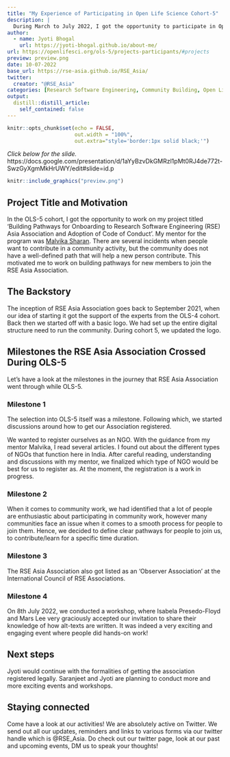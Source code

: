 ---
title: "My Experience of Participating in Open Life Science Cohort-5"
description: |
  During March to July 2022, I got the opportunity to participate in Open Life Science Cohort-5. In this duration, I worked on my project for enhancing the community of RSE Asia Association.
author:
  - name: Jyoti Bhogal
    url: https://jyoti-bhogal.github.io/about-me/
url: https://openlifesci.org/ols-5/projects-participants/#projects
preview: preview.png
date: 10-07-2022
base_url: https://rse-asia.github.io/RSE_Asia/
twitter:
  creator: "@RSE_Asia"
categories: [Research Software Engineering, Community Building, Open Life Science, Open Science, Experience Blog]
output:
  distill::distill_article:
    self_contained: false
---
  
  
```{r setup, include=FALSE}
knitr::opts_chunk$set(echo = FALSE,
                      out.width = "100%",
                      out.extra="style='border:1px solid black;'")
```

*Click below for the slide.*
https://docs.google.com/presentation/d/1aYyBzvDkGMRzl1pMt0RJ4de772t-SwzGyXgmMkHrUWY/edit#slide=id.p
  
<a href="`r rmarkdown::metadata$url`">
```{r}
knitr::include_graphics("preview.png")
```
</a>

## Project Title and Motivation

In the OLS-5 cohort, I got the opportunity to work on my project titled 'Building Pathways for Onboarding to Research Software Engineering (RSE) Asia Association and Adoption of Code of Conduct'. My mentor for the program was [Malvika Sharan](https://malvikasharan.github.io/). There are several incidents when people want to contribute in a community activity, but the community does not have a well-defined path that will help a new person contribute. This motivated me to work on building pathways for new members to join the RSE Asia Association.  

## The Backstory

The inception of RSE Asia Association goes back to September 2021, when our idea of starting it got the support of the experts from the OLS-4 cohort. Back then we started off with a basic logo. We had set up the entire digital structure need to run the community. During cohort 5, we updated the logo.

## Milestones the RSE Asia Association Crossed During OLS-5

Let's have a look at the milestones in the journey that RSE Asia Association went through while OLS-5.

### Milestone 1

The selection into OLS-5 itself was a milestone. Following which, we started discussions around how to get our Association registered.

We wanted to register ourselves as an NGO. With the guidance from my mentor Malvika, I read several articles. I found out about the different types of NGOs that function here in India. After careful reading, understanding and discussions with my mentor, we finalized which type of NGO would be best for us to register as. At the moment, the registration is a work in progress. 

### Milestone 2

When it comes to community work, we had identified that a lot of people are enthusiastic about participating in community work, however many communities face an issue when it comes to a smooth process for people to join them. Hence, we decided to define clear pathways for people to join us, to contribute/learn for a specific time duration. 

### Milestone 3

The RSE Asia Association also got listed as an 'Observer Association' at the International Council of RSE Associations.

### Milestone 4 

On 8th July 2022,  we conducted a workshop, where Isabela Presedo-Floyd and Mars Lee very graciously accepted our invitation to share their knowledge of how alt-texts are written. It was indeed a very exciting and engaging event where people did hands-on work!

## Next steps

Jyoti would continue with the formalities of getting the association registered legally. Saranjeet and Jyoti are planning to conduct more and more exciting events and workshops.
 
## Staying connected

Come have a look at our activities! 
We are absolutely active on Twitter. We send out all our updates, reminders and links to various forms via our twitter handle which is @RSE_Asia. Do check out our twitter page, look at our past and upcoming events, DM us to speak your thoughts!









